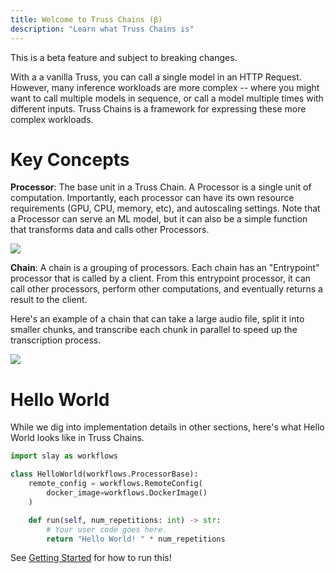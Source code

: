 ```yaml
---
title: Welcome to Truss Chains (β)
description: "Learn what Truss Chains is"
---
```


<Warning>This is a beta feature and subject to breaking changes.</Warning>

With a a vanilla Truss, you can call a single model in an HTTP Request. However,
many inference workloads are more complex -- where you might want to call multiple models
in sequence, or call a model multiple times with different inputs. Truss Chains is a framework
for expressing these more complex workloads.

# Key Concepts

**Processor**: The base unit in a Truss Chain. A Processor is a single unit of computation. Importantly, each processor can have
its own resource requirements (GPU, CPU, memory, etc), and autoscaling settings. Note that a Processor can serve an ML model,
but it can also be a simple function that transforms data and calls other Processors.

<img src="/images/single-processor.png" />

**Chain**: A chain is a grouping of processors. Each chain has an "Entrypoint" processor that is called by a client. From this
entrypoint processor, it can call other processors, perform other computations, and eventually returns a result to the client.

Here's an example of a chain that can take a large audio file, split it into smaller chunks, and transcribe each chunk in parallel to
speed up the transcription process.

<img src="/images/audio-transcription-workflow.png" />

# Hello World

While we dig into implementation details in other sections, here's what Hello World looks like in Truss Chains.

```python
import slay as workflows

class HelloWorld(workflows.ProcessorBase):
    remote_config = workflows.RemoteConfig(
        docker_image=workflows.DockerImage()
    )

    def run(self, num_repetitions: int) -> str:
        # Your user code goes here.
        return "Hello World! " * num_repetitions
```

See [Getting Started](/chains/getting-started) for how to run this!
